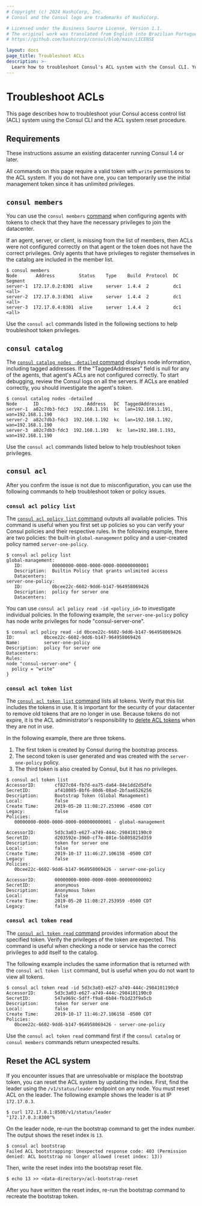```yaml
---
# Copyright (c) 2024 HashiCorp, Inc.
# Consul and the Consul logo are trademarks of HashiCorp.

# Licensed under the Business Source License, Version 1.1.
# The original work was translated from English into Brazilian Portuguese.
# https://github.com/hashicorp/consul/blob/main/LICENSE

layout: docs
page_title: Troubleshoot ACLs
description: >-
  Learn how to troubleshoot Consul's ACL system with the Consul CLI. You can check datacenter members and list available tokens to debug issues when agents and services don't appear in Consul.
---
```


# Troubleshoot ACLs

This page describes how to troubleshoot your Consul access control list (ACL) system using the Consul CLI and the ACL system reset procedure.

## Requirements

These instructions assume an existing datacenter running Consul 1.4 or later.

All commands on this page require a valid token with `write` permissions to the ACL system. If you do not have one, you can temporarily use the initial management token since it has unlimited privileges.

## `consul members`

You can use the `consul members` [command](/consul/commands/members) when configuring agents with tokens to check that they have the necessary privileges to join the datacenter.

If an agent, server, or client, is missing from the list of members, then ACLs were not configured correctly on that agent or the token does not have the correct privileges. Only agents that have privileges to register themselves in the catalog are included in the member list.

```shell-session
$ consul members
Node       Address         Status    Type    Build  Protocol  DC   Segment
server-1  172.17.0.2:8301  alive     server  1.4.4  2         dc1  <all>
server-2  172.17.0.3:8301  alive     server  1.4.4  2         dc1  <all>
server-3  172.17.0.4:8301  alive     server  1.4.4  2         dc1  <all>
```

Use the `consul acl` commands listed in the following sections to help troubleshoot token privileges.

## `consul catalog`

The [`consul catalog nodes -detailed` command](/consul/commands/catalog/nodes) displays node information, including tagged addresses. If the "TaggedAddresses" field is null for any of the agents, that agent's ACLs are not configured correctly. To start debugging, review the Consul logs on all the servers. If ACLs are enabled correctly, you should investigate the agent's  token.

```shell-session
$ consul catalog nodes -detailed
Node      ID                  Address   DC  TaggedAddresses
server-1  a82c7db3-fdc3  192.168.1.191  kc  lan=192.168.1.191, wan=192.168.1.190
server-2  a82c7db3-fdc3  192.168.1.192  kc  lan=192.168.1.192, wan=192.168.1.190
server-3  a82c7db3-fdc3  192.168.1.193   kc  lan=192.168.1.193, wan=192.168.1.190
```

Use the `consul acl` commands listed below to help troubleshoot token privileges.

## `consul acl`

After you confirm the issue is not due to misconfiguration, you can use the following commands to help troubleshoot token or policy issues.

### `consul acl policy list`

The [`consul acl policy list` command](/consul/commands/acl/policy/list) outputs all available policies. This command is useful when you first set up policies so you can verify your Consul policies and their respective rules. In
the following example, there are two policies: the built-in `global-management` policy and a user-created policy named `server-one-policy`.

```shell-session
$ consul acl policy list
global-management:
   ID:           00000000-0000-0000-0000-000000000001
   Description:  Builtin Policy that grants unlimited access
   Datacenters:
server-one-policy:
   ID:           0bcee22c-6602-9dd6-b147-964958069426
   Description:  policy for server one
   Datacenters:
```

You can use `consul acl policy read -id <policy_id>` to investigate individual policies. In the following example, the `server-one-policy` policy has node write privileges for node "consul-server-one".

```shell-session
$ consul acl policy read -id 0bcee22c-6602-9dd6-b147-964958069426
ID:           0bcee22c-6602-9dd6-b147-964958069426
Name:         server-one-policy
Description:  policy for server one
Datacenters:
Rules:
node "consul-server-one" {
  policy = "write"
}
```

### `consul acl token list`

The [`consul acl token list` command](/consul/commands/acl/policy/list) lists all tokens. Verify that this list includes the tokens in use. It is important for the security of your datacenter to remove old tokens that are no longer in use. Because tokens do not expire, it is the ACL administrator's responsibility to [delete ACL tokens](/consul/commands/acl/token#delete) when they are not in use.

In the following example, there are three tokens.

1. The first token is created by Consul during the bootstrap process.
1. The second token is user generated and was created with the `server-one-policy` policy.
1. The third token is also created by Consul, but it has no privileges.

```shell-session
$ consul acl token list
AccessorID:       cf827c04-fb7d-ea75-da64-84e1dd2d5dfe
SecretID:         af410085-8bf6-80d6-08ad-2bfaa6526256
Description:      Bootstrap Token (Global Management)
Local:            false
Create Time:      2019-05-20 11:08:27.253096 -0500 CDT
Legacy:           false
Policies:
   00000000-0000-0000-0000-000000000001 - global-management

AccessorID:       5d3c3a03-e627-a749-444c-2984101190c0
SecretID:         d203592e-3960-cf7e-801e-5b805825d359
Description:      token for server one
Local:            false
Create Time:      2019-10-17 11:46:27.106158 -0500 CDT
Legacy:           false
Policies:
   0bcee22c-6602-9dd6-b147-964958069426 - server-one-policy

AccessorID:       00000000-0000-0000-0000-000000000002
SecretID:         anonymous
Description:      Anonymous Token
Local:            false
Create Time:      2019-05-20 11:08:27.253959 -0500 CDT
Legacy:           false
```

### `consul acl token read`

The [`consul acl token read` command](/consul/commands/acl/policy/read) provides information about the specified token. Verify the privileges of the token are expected. This command is useful when checking a node or service has the correct privileges to add itself to the catalog.

The following example includes the same information that is returned with the `consul acl token list` command, but is useful when you do not want to view all tokens.

```shell-session
$ consul acl token read -id 5d3c3a03-e627-a749-444c-2984101190c0
AccessorID:       5d3c3a03-e627-a749-444c-2984101190c0
SecretID:         547a969c-5dff-f9a8-6b84-fb1d23f9a5cb
Description:      token for server one
Local:            false
Create Time:      2019-10-17 11:46:27.106158 -0500 CDT
Policies:
   0bcee22c-6602-9dd6-b147-964958069426 - server-one-policy
```

Use the `consul acl token read` command first if the `consul catalog` or `consul members` commands return unexpected results.

## Reset the ACL system

If you encounter issues that are unresolvable or misplace the bootstrap token, you can reset the ACL system by updating the index. First, find the leader using the `/v1/status/leader` endpoint on any node. You must reset ACL on the leader. The following example shows the leader is at IP `172.17.0.3`.

```shell-session
$ curl 172.17.0.1:8500/v1/status/leader
"172.17.0.3:8300"%
```

On the leader node, re-run the bootstrap command to get the index number. The output shows the reset index is `13`.

```shell-session
$ consul acl bootstrap
Failed ACL bootstrapping: Unexpected response code: 403 (Permission denied: ACL bootstrap no longer allowed (reset index: 13))
```

Then, write the reset index into the bootstrap reset file.

```shell-session
$ echo 13 >> <data-directory>/acl-bootstrap-reset
```

After you have written the reset index, re-run the bootstrap command to recreate the bootstrap token.
